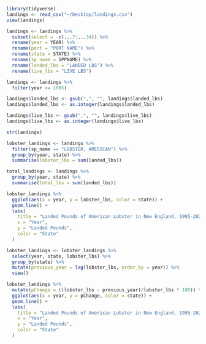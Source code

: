 ```r
library(tidyverse)
landings <- read_csv("~/Desktop/landings.csv")
view(landings)
```

```r
landings <- landings %>%
  subset(select = -c(...7:...34)) %>%
  rename(year = YEAR) %>%
  rename(port = "PORT NAME") %>%
  rename(state = STATE) %>%
  rename(sp_name = SPPNAME) %>%
  rename(landed_lbs = "LANDED LBS") %>%
  rename(live_lbs = "LIVE LBS")
```
```r
landings <- landings %>%
  filter(year >= 1995)
```

```r
landings$landed_lbs <- gsub(",", "", landings$landed_lbs)
landings$landed_lbs <- as.integer(landings$landed_lbs)

landings$live_lbs <- gsub(",", "", landings$live_lbs)
landings$live_lbs <- as.integer(landings$live_lbs)

str(landings)
```
```r
lobster_landings <- landings %>%
  filter(sp_name == "LOBSTER, AMERICAN") %>%
  group_by(year, state) %>%
  summarise(lobster_lbs = sum(landed_lbs))
```


```r
total_landings <- landings %>%
  group_by(year, state) %>%
  summarise(total_lbs = sum(landed_lbs))
```

```r
lobster_landings %>%
  ggplot(aes(x = year, y = lobster_lbs, color = state)) +
  geom_line() +
  labs(
    title = "Landed Pounds of American Lobster in New England, 1995-2021",
    x = "Year",
    y = "Landed Pounds",
    color = "State"
  )
```

```r
lobster_landings <- lobster_landings %>%
  select(year, state, lobster_lbs) %>%
  group_by(state) %>%
  mutate(previous_year = lag(lobster_lbs, order_by = year)) %>%
  view()

lobster_landings %>%
  mutate(pChange = ((lobster_lbs - previous_year)/lobster_lbs * 100)) %>%
  ggplot(aes(x = year, y = pChange, color = state)) +
  geom_line() +
  labs(
    title = "Landed Pounds of American Lobster in New England, 1995-2021",
    x = "Year",
    y = "Landed Pounds",
    color = "State"
  )
```